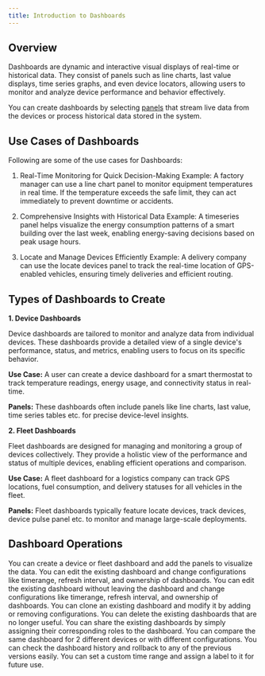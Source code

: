 ```yaml
---
title: Introduction to Dashboards
---
```


## Overview

Dashboards are dynamic and interactive visual displays of real-time or historical data. They consist of panels such as line charts, last value displays, time series graphs, and even device locators, allowing users to monitor and analyze device performance and behavior effectively.

You can create dashboards by selecting [panels](/platform-guide/dashboards/panels/introduction-to-panels) that stream live data from the devices or process historical data stored in the system.

## Use Cases of Dashboards

Following are some of the use cases for Dashboards:

1. Real-Time Monitoring for Quick Decision-Making
Example: A factory manager can use a line chart panel to monitor equipment temperatures in real time. If the temperature exceeds the safe limit, they can act immediately to prevent downtime or accidents.

2. Comprehensive Insights with Historical Data
Example: A timeseries panel helps visualize the energy consumption patterns of a smart building over the last week, enabling energy-saving decisions based on peak usage hours.

3. Locate and Manage Devices Efficiently
Example: A delivery company can use the locate devices panel to track the real-time location of GPS-enabled vehicles, ensuring timely deliveries and efficient routing.

## Types of Dashboards to Create

**1. Device Dashboards**

Device dashboards are tailored to monitor and analyze data from individual devices. These dashboards provide a detailed view of a single device's performance, status, and metrics, enabling users to focus on its specific behavior.

**Use Case:** A user can create a device dashboard for a smart thermostat to track temperature readings, energy usage, and connectivity status in real-time.

**Panels:** These dashboards often include panels like line charts, last value, time series tables etc. for precise device-level insights.

**2. Fleet Dashboards**

Fleet dashboards are designed for managing and monitoring a group of devices collectively. They provide a holistic view of the performance and status of multiple devices, enabling efficient operations and comparison.

**Use Case:** A fleet dashboard for a logistics company can track GPS locations, fuel consumption, and delivery statuses for all vehicles in the fleet.

**Panels:** Fleet dashboards typically feature locate devices, track devices, device pulse panel etc. to monitor and manage large-scale deployments.

## Dashboard Operations

<CardGroup cols={2}>
  <Card title="Create a Dashboard" icon="plus" href="/platform-guide/dashboards/creating-a-dashboard">
  You can create a device or fleet dashboard and add the panels to visualize the data.
  </Card>
  
  <Card title="Edit a Dashboard" icon="pencil" href="/platform-guide/dashboards/editing-a-dashboard">
  You can edit the existing dashboard and change configurations like timerange, refresh interval, and ownership of dashboards.
  </Card>
  
  <Card title="Edit a Dashboard Inside It" icon="gear" href="/platform-guide/dashboards/editing-a-dashboard-within-the-dashboard">
  You can edit the existing dashboard without leaving the dashboard and change configurations like timerange, refresh interval, and ownership of dashboards.
  </Card>
  
  <Card title="Clone a Dashboard" icon="clone" href="/platform-guide/dashboards/cloning-a-dashboard">
  You can clone an existing dashboard and modify it by adding or removing configurations.
  </Card>
  
  <Card title="Delete a Dashboard" icon="trash" href="/platform-guide/dashboards/deleting-a-dashboard">
  You can delete the existing dashboards that are no longer useful.
  </Card>
  
  <Card title="Share Dashboard" icon="share" href="/platform-guide/dashboards/sharing-a-dashboard">
  You can share the existing dashboards by simply assigning their corresponding roles to the dashboard.
  </Card>
  
  <Card title="Compare Dashboard" icon="grid" href="/platform-guide/dashboards/compare-dashboard">
  You can compare the same dashboard for 2 different devices or with different configurations.
  </Card>
  
  <Card title="Dashboard History" icon="clock" href="/platform-guide/dashboards/dashboard-history">
  You can check the dashboard history and rollback to any of the previous versions easily.
  </Card>
  
  <Card title="Custom Time Range" icon="calendar" href="/platform-guide/dashboards/custom-time-range">
  You can set a custom time range and assign a label to it for future use.
  </Card>
</CardGroup>

